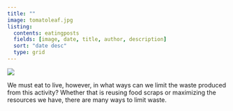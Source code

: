 ```yaml
---
title: ""
image: tomatoleaf.jpg
listing:
  contents: eatingposts
  fields: [image, date, title, author, description]
  sort: "date desc"
  type: grid
---
```


![](pictures/tomatoleafEating.png){fig-align="center"}

We must eat to live, however, in what ways can we limit the waste produced from this activity? Whether that is reusing food scraps or maximizing the resources we have, there are many ways to limit waste. 
